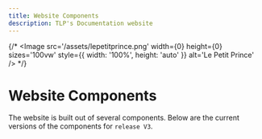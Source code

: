 ```yaml
---
title: Website Components
description: TLP's Documentation website
---
```


{/* <Image
  src='/assets/lepetitprince.png'
  width={0}
  height={0}
  sizes='100vw'
  style={{ width: '100%', height: 'auto' }}
  alt='Le Petit Prince'
/> */}

# Website Components

The website is built out of several components. Below are the current versions of the components for `release V3`.

<VersionCards />
